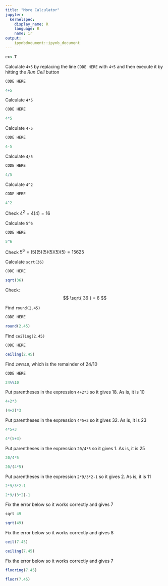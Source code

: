 ```yaml
---
title: "More Calculator"
jupyter:
  kernelspec:
    display_name: R
    language: R
    name: ir
output:
    ipynbdocument::ipynb_document
---
```


```r
ex<-T
```

Calculate `4+5` by replacing the line `CODE HERE` with `4+5` and then execute it by hitting the _Run Cell_ button 

```r
CODE HERE
```
```r
4+5
```

Calculate `4*5`

```r
CODE HERE
```
```r
4*5
```

Calculate `4-5`
```r
CODE HERE
```
```r
4-5
```

Calculate `4/5`
```r
CODE HERE
```
```r
4/5
```

Calculate `4^2`
```r
CODE HERE
```
```r
4^2
```

Check  $4^2=4(4)=16$

Calculate `5^6`
```r
CODE HERE
```
```r
5^6
```

Check  $5^6=(5)(5)(5)(5)(5)(5)=15625$


Calculate `sqrt(36)`
```r
CODE HERE
```
```r
sqrt(36)
```

Check: 
$$ \sqrt{ 36 } = 6 $$

Find `round(2.45)`
```r
CODE HERE
```
```r
round(2.45)
```

Find `ceiling(2.45)`
```r
CODE HERE
```
```r
ceiling(2.45)
```

Find `24%%10`, which is the remainder of $24/10$
```r
CODE HERE
```
```r
24%%10
```

Put parentheses in the expression `4+2*3` so it gives 18. As is, it is 10
```r
4+2*3
```
```r
(4+2)*3
```

Put parentheses in the expression `4*5+3` so it gives 32. As is, it is 23
```r
4*5+3
```
```r
4*(5+3)
```

Put parentheses in the expression `20/4*5` so it gives 1. As is, it is 25
```r
20/4*5
```
```r
20/(4*5)
```

Put parentheses in the expression `2*9/3*2-1` so it gives 2. As is, it is 11 
```r
2*9/3*2-1
```
```r
2*9/(3*2)-1
```

Fix the error below so it works correctly and gives 7
```r
sqrt 49
```
```r
sqrt(49)
```

Fix the error below so it works correctly and gives 8
```r
ceil(7.45)
```
```r
ceiling(7.45) 
```

Fix the error below so it works correctly and gives 7 
```r
flooring(7.45)
```
```r
floor(7.45) 
```

